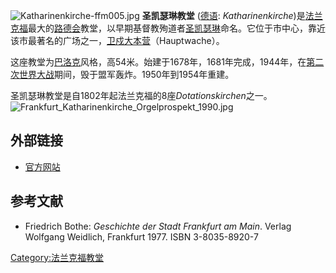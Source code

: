 [[File:Katharinenkirche-ffm005.jpg|thumb]]
'''圣凯瑟琳教堂''' ([[德语|德语]]: ''Katharinenkirche'')是[[法兰克福|法兰克福]]最大的[[路德会|路德会]]教堂，以早期基督教殉道者[[亚历山大的加大肋纳|圣凯瑟琳]]命名。它位于市中心，靠近该市最著名的广场之一，[[卫戍大本营|卫戍大本营]]（Hauptwache）。

这座教堂为[[巴洛克|巴洛克]]风格，高54米。始建于1678年，1681年完成，1944年，在[[第二次世界大战|第二次世界大战]]期间，毁于盟军轰炸。1950年到1954年重建。

圣凯瑟琳教堂是自1802年起法兰克福的8座''Dotationskirchen''之一。
[[File:Frankfurt_Katharinenkirche_Orgelprospekt_1990.jpg|thumb]]

== 外部链接 ==
* [http://www.st-katharinengemeinde.de/ 官方网站] {{Wayback|url=http://www.st-katharinengemeinde.de/ |date=20201102083616 }}

== 参考文献 ==
* Friedrich Bothe: ''Geschichte der Stadt Frankfurt am Main''. Verlag Wolfgang Weidlich, Frankfurt 1977. ISBN 3-8035-8920-7
{{Commons|Katharinenkirche (Frankfurt)}} 

{{coord|50|06|48|N|8|40|47|E|display=title|region:DE-HE_type:landmark_source:dewiki}}

{{Authority control}}
[[Category:法兰克福教堂|Category:法兰克福教堂]]